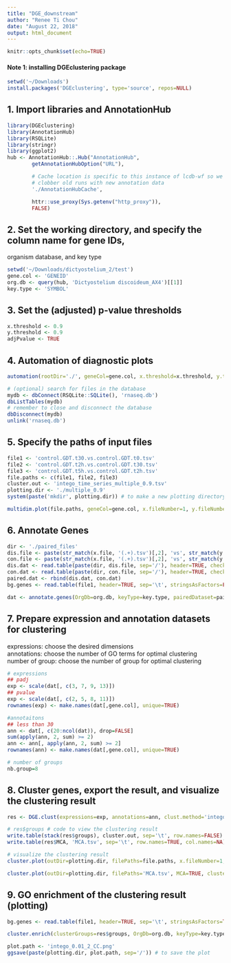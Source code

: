 ```yaml
---
title: "DGE_downstream"
author: "Renee Ti Chou"
date: "August 22, 2018"
output: html_document
---
```


```r
knitr::opts_chunk$set(echo=TRUE)
```

#### Note 1: installing DGEclustering package
```r
setwd('~/Downloads')
install.packages('DGEclustering', type='source', repos=NULL)
```


## 1. Import libraries and AnnotationHub
```r
library(DGEclustering)
library(AnnotationHub)
library(RSQLite)
library(stringr)
library(ggplot2)
hub <- AnnotationHub::.Hub("AnnotationHub",
        getAnnotationHubOption("URL"),

        # Cache location is specific to this instance of lcdb-wf so we don't
        # clobber old runs with new annotation data
        './AnnotationHubCache',

        httr::use_proxy(Sys.getenv("http_proxy")),
        FALSE)
```


## 2. Set the working directory, and specify the column name for gene IDs, 
organism database, and key type
```r
setwd('~/Downloads/dictyostelium_2/test')
gene.col <- 'GENEID'
org.db <- query(hub, 'Dictyostelium discoideum_AX4')[[1]]
key.type <- 'SYMBOL'
```


## 3. Set the (adjusted) p-value thresholds
```r
x.threshold <- 0.9
y.threshold <- 0.9
adjPvalue <- TRUE
```


## 4. Automation of diagnostic plots
```r
automation(rootDir='./', geneCol=gene.col, x.threshold=x.threshold, y.threshold=y.threshold, adjPvalue=adjPvalue, qqPlot=FALSE, fishPlot=FALSE, scatterPlot=TRUE)

# (optional) search for files in the database
mydb <- dbConnect(RSQLite::SQLite(), 'rnaseq.db')
dbListTables(mydb)
# remember to close and disconnect the database
dbDisconnect(mydb)
unlink('rnaseq.db')
```


## 5. Specify the paths of input files
```r
file1 <- 'control.GDT.t30.vs.control.GDT.t0.tsv'
file2 <- 'control.GDT.t2h.vs.control.GDT.t30.tsv'
file3 <- 'control.GDT.t5h.vs.control.GDT.t2h.tsv'
file.paths <- c(file1, file2, file3)
cluster.out <- 'intego_time_series_multiple_0.9.tsv'
plotting.dir <- './multiple_0.9'
system(paste('mkdir', plotting.dir)) # to make a new plotting directory
```

```r
multidim.plot(file.paths, geneCol=gene.col, x.fileNumber=1, y.fileNumber=2, plotDir='./', datDir='./', outputName='test', x.threshold=x.threshold, y.threshold=y.threshold, adjPvalue=adjPvalue)
```

## 6. Annotate Genes
```r
dir <- './paired_files' 
dis.file <- paste(str_match(x.file, '(.+).tsv')[,2], 'vs', str_match(y.file, '(.+).tsv')[,2], 'disagreeing_genes.tsv', sep='_')
con.file <- paste(str_match(x.file, '(.+).tsv')[,2], 'vs', str_match(y.file, '(.+).tsv')[,2], 'agreeing_genes.tsv', sep='_')
dis.dat <- read.table(paste(dir, dis.file, sep='/'), header=TRUE, check.names=FALSE, sep='\t', stringsAsFactors=FALSE)
con.dat <- read.table(paste(dir, con.file, sep='/'), header=TRUE, check.names=FALSE, sep='\t', stringsAsFactors=FALSE)
paired.dat <- rbind(dis.dat, con.dat)
bg.genes <- read.table(file1, header=TRUE, sep='\t', stringsAsFactors=FALSE)[gene.col]

dat <- annotate.genes(OrgDb=org.db, keyType=key.type, pairedDataset=paired.dat, geneCol=gene.col, GOEnrichment=FALSE, BgGenes=bg.genes)
```


## 7. Prepare expression and annotation datasets for clustering
expressions: choose the desired dimensions <br> 
annotations: choose the number of GO terms for optimal clustering <br> 
number of group: choose the number of group for optimal clustering <br> 

```r
# expressions
## padj
exp <- scale(dat[, c(3, 7, 9, 13)])
## pvalue
exp <- scale(dat[, c(2, 5, 8, 11)])
rownames(exp) <- make.names(dat[,gene.col], unique=TRUE)

#annotaitons
## less than 30
ann <- dat[, c(20:ncol(dat)), drop=FALSE]
sum(apply(ann, 2, sum) >= 2)
ann <- ann[, apply(ann, 2, sum) >= 2]
rownames(ann) <- make.names(dat[,gene.col], unique=TRUE)

# number of groups
nb.group=8
```


## 8. Cluster genes, export the result, and visualize the clustering result
```r
res <- DGE.clust(expressions=exp, annotations=ann, clust.method='intego', nb.group=nb.group)

# res$groups # code to view the clustering result
write.table(stack(res$groups), cluster.out, sep='\t', row.names=FALSE)
write.table(res$MCA, 'MCA.tsv', sep='\t', row.names=TRUE, col.names=NA)

# visualize the clustering result
cluster.plot(outDir=plotting.dir, filePaths=file.paths, x.fileNumber=1, y.fileNumber=2, clusterFilePath=cluster.out, geneCol=gene.col, adjPvalue=adjPvalue, color='brg')

cluster.plot(outDir=plotting.dir, filePaths='MCA.tsv', MCA=TRUE, clusterFilePath=cluster.out, geneCol=gene.col, adjPvalue=adjPvalue, color='brg')
```


## 9. GO enrichment of the clustering result (plotting)
```r
bg.genes <- read.table(file1, header=TRUE, sep='\t', stringsAsFactors=TRUE)[gene.col]

cluster.enrich(clusterGroups=res$groups, OrgDb=org.db, keyType=key.type, BgGenes=bg.genes, ont='CC', top=10)

plot.path <- 'intego_0.01_2_CC.png'
ggsave(paste(plotting.dir, plot.path, sep='/')) # to save the plot
```

